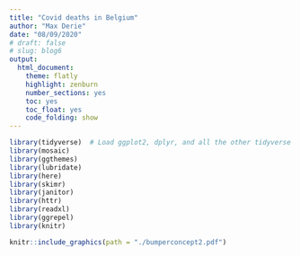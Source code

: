 ```yaml
---
title: "Covid deaths in Belgium"
author: "Max Derie"
date: "08/09/2020"
# draft: false
# slug: blog6
output:
  html_document:
    theme: flatly
    highlight: zenburn
    number_sections: yes
    toc: yes
    toc_float: yes
    code_folding: show
---
```


```r
library(tidyverse)  # Load ggplot2, dplyr, and all the other tidyverse packages
library(mosaic)
library(ggthemes)
library(lubridate)
library(here)
library(skimr)
library(janitor)
library(httr)
library(readxl)
library(ggrepel)
library(knitr)
```

```r
knitr::include_graphics(path = "./bumperconcept2.pdf")
```
